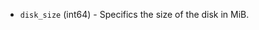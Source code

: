 <!-- Code generated from the comments of the DiskConfig struct in builder/vsphere/common/storage_config.go; DO NOT EDIT MANUALLY -->

- `disk_size` (int64) - Specifics the size of the disk in MiB.

<!-- End of code generated from the comments of the DiskConfig struct in builder/vsphere/common/storage_config.go; -->
